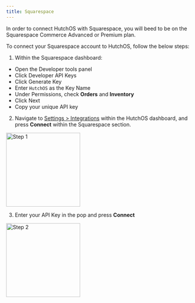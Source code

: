 ```yaml
---
title: Squarespace
---
```


In order to connect HutchOS with Squarespace, you will beed to be on the Squarespace Commerce Advanced or Premium plan.

To connect your Squarespace account to HutchOS, follow the below steps:

1. Within the Squarespace dashboard:

- Open the Developer tools panel
- Click Developer API Keys
- Click Generate Key
- Enter `HutchOS` as the Key Name
- Under Permissions, check **Orders** and **Inventory**
- Click Next
- Copy your unique API key

2. Navigate to [Settings > Integrations](https://web.tryhutch.co.uk/clients/settings/integrations) within the HutchOS dashboard, and press **Connect** within the Squarespace section.

<img height="200" src="/images/squarespace-1.png" alt="Step 1" />

3. Enter your API Key in the pop and press **Connect**

<img height="200" src="/images/squarespace-2.png" alt="Step 2" />
